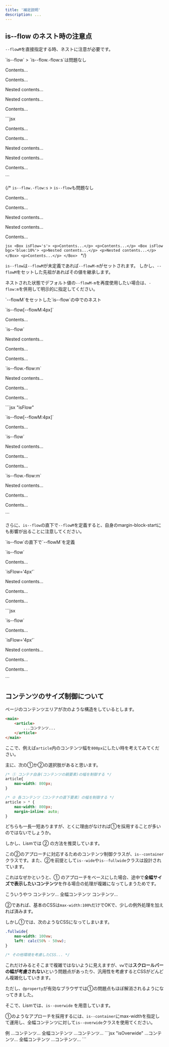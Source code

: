 ```yaml
---
title: '補足説明'
description: ...
---
```




## is--flow のネスト時の注意点

`--flowM`を直接指定する時、ネストに注意が必要です。

<Preview>
	<PreviewTitle>`is--flow` > `is--flow.-flow:s`は問題なし</PreviewTitle>
	<PreviewArea p='30' isFlow={false}>
		<Box isFlow>
			<p>Contents...</p>
			<p>Contents...</p>
			<Box isFlow='s' bgc='green:10%'>
				<p>Nested contents...</p>
				<p>Nested contents...</p>
			</Box>
			<p>Contents...</p>
		</Box>
	</PreviewArea>
	<PreviewCode>
	```jsx
	<Box isFlow>
		<p>Contents...</p>
		<p>Contents...</p>
		<Box isFlow='s' bgc='green:10%'>
			<p>Nested contents...</p>
			<p>Nested contents...</p>
		</Box>
		<p>Contents...</p>
	</Box>
	```
	</PreviewCode>
</Preview>

{/* <Preview>
	<PreviewTitle>`is--flow.-flow:s` > `is--flow`も問題なし</PreviewTitle>
	<PreviewArea p='30' isFlow={false}>
		<Box isFlow='s'>
			<p>Contents...</p>
			<p>Contents...</p>
			<Box isFlow bgc='blue:10%'>
				<p>Nested contents...</p>
				<p>Nested contents...</p>
			</Box>
			<p>Contents...</p>
		</Box>
	</PreviewArea>
	<PreviewCode>
	```jsx
	<Box isFlow='s'>
		<p>Contents...</p>
		<p>Contents...</p>
		<Box isFlow bgc='blue:10%'>
			<p>Nested contents...</p>
			<p>Nested contents...</p>
		</Box>
		<p>Contents...</p>
	</Box>
	```
	</PreviewCode>
</Preview> */}


`is--flow`は`--flowM`が未定義であれば`--flowM-m`がセットされます。
しかし、`--flowM`をセットした先祖があればその値を継承します。

ネストされた状態でデフォルト値の`--flowM-m`を再度使用したい場合は、`-flow:m`を併用して明示的に指定してください。

<Preview>
	<PreviewTitle>`--flowM`をセットした`is--flow`の中でのネスト</PreviewTitle>
	<PreviewArea p='30' isFlow={false}>
		<Box isFlow='4px'>
			<p>`is--flow[--flowM:4px]`</p>
			<p>Contents...</p>
			<Box isFlow bgc='red:10%'>
				<p>`is--flow`</p>
				<p>Nested contents...</p>
			</Box>
			<p>Contents...</p>
			<p>Contents...</p>
			<Box isFlow='m' bgc='green:10%'>
				<p>`is--flow.-flow:m`</p>
				<p>Nested contents...</p>
			</Box>
			<p>Contents...</p>
			<p>Contents...</p>
		</Box>
	</PreviewArea>
	<PreviewCode>
	```jsx "isFlow"
	<Box isFlow='4px'>
		<p>`is--flow[--flowM:4px]`</p>
		<p>Contents...</p>
		<Box isFlow bgc='red:10%'>
			<p>`is--flow`</p>
			<p>Nested contents...</p>
		</Box>
		<p>Contents...</p>
		<p>Contents...</p>
		<Box isFlow='m' bgc='green:10%'>
			<p>`is--flow.-flow:m`</p>
			<p>Nested contents...</p>
		</Box>
		<p>Contents...</p>
		<p>Contents...</p>
	</Box>
	```
	</PreviewCode>
</Preview>

さらに、`is--flow`の直下で`--flowM`を定義すると、自身のmargin-block-startにも影響が出ることに注意してください。

<Preview>
	<PreviewTitle>`is--flow`の直下で`--flowM`を定義</PreviewTitle>
	<PreviewArea p='30' isFlow={false}>
		<Box isFlow>
			<p>`is--flow`</p>
			<p>Contents...</p>
			<Box isFlow='4px' bgc='red:10%'>
				<p>`isFlow='4px'`</p>
				<p>Nested contents...</p>
			</Box>
			<p>Contents...</p>
			<p>Contents...</p>
		</Box>
	</PreviewArea>
	<PreviewCode>
	```jsx
	<Box isFlow>
		<p>`is--flow`</p>
		<p>Contents...</p>
		<Box isFlow='4px' bgc='red:10%'>
			<p>`isFlow='4px'`</p>
			<p>Nested contents...</p>
		</Box>
		<p>Contents...</p>
		<p>Contents...</p>
	</Box>
	```
	</PreviewCode>
</Preview>



## コンテンツのサイズ制御について

ページのコンテンツエリアが次のような構造をしているとします。

```html {3}
<main>
	<article>
		...コンテンツ...
	</article>
</main>
```

ここで、例えば`article`内のコンテンツ幅を`800px`にしたい時を考えてみてください。

主に、次の①か②の選択肢があると思います。

```css
/* ① コンテナ自身(コンテンツの親要素)の幅を制御する */
article{
	max-width: 800px;
}

/* ② 各コンテンツ（コンテナの直下要素）の幅を制御する */
article > * {
	max-width: 800px;
	margin-inline: auto;
}
```

どちらも一長一短ありますが、とくに理由がなければ①を採用することが多いのではないでしょうか。

<Callout type="point">
しかし、Lismでは ② の方法を推奨しています。  
</Callout>

この②のアプローチに対応するためのコンテンツ制御クラスが、`is--container`クラスです。また、②を前提として`is--wide`や`is--fullwide`クラスは設計されています。

これはなぜかというと、① のアプローチをベースにした場合、途中で**全幅サイズで表示したいコンテンツ**を作る場合の処理が複雑になってしまうためです。

<Preview>
<PreviewTitle>こういうやつ</PreviewTitle>
<PreviewArea>
	<Container size='30rem' hasGutter py='40' bd='u:guide' bdc='blue'>
		<Box bd='u:guide' py='10'>コンテンツ...</Box>
		<Box isFullwide hasGutter bgc='gray:20%' py='20'>全幅コンテンツ</Box>
		<Box bd='u:guide' py='10'>コンテンツ...</Box>
	</Container>
</PreviewArea>
</Preview>

②であれば、基本のCSSは`max-width:100%`だけでOKで、少しの例外処理を加えれば済みます。

しかし①では、次のようなCSSになってしまいます。

```css
.fullwide{
	max-width: 100vw;
	left: calc(50% - 50vw);
}

/* その他環境を考慮したCSS... */
```

これだけみるとそこまで複雑ではないように見えますが、`vw`では**スクロールバーの幅が考慮されない**という問題点があったり、汎用性を考慮するとCSSがどんどん複雑化していきます。

ただし、`@property`が有効なブラウザでは①の問題点もほぼ解消されるようになってきました。

そこで、Lismでは、`is--overwide` を用意しています。

①のようなアプローチを採用するには、`is--container`にmax-widthを指定して運用し、全幅コンテンツに対して`is--overwide`クラスを使用てください。

<Preview>
<PreviewTitle>例</PreviewTitle>
<PreviewArea>
<Box hasGutter>
	<Container maxW='30rem' py='40' bd='u:guide' bdc='blue'>
		<Box bd='u:guide' py='10'>...コンテンツ...</Box>
		<Box isOverwide hasGutter bgc='gray:20%' py='20'>全幅コンテンツ</Box>
		<Box bd='u:guide' py='10'>...コンテンツ...</Box>
	</Container>
</Box>
</PreviewArea>
<PreviewCode>
```jsx "isOverwide"
<Box hasGutter>
	<Container maxW='30rem' py='40' bd='u:guide' bdc='blue'>
		<Box bd='u:guide' py='10'>...コンテンツ...</Box>
		<Box isOverwide hasGutter bgc='gray:20%' py='20'>全幅コンテンツ</Box>
		<Box bd='u:guide' py='10'>...コンテンツ...</Box>
	</Container>
</Box>
```
</PreviewCode>
</Preview>
